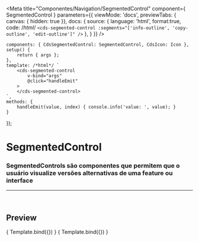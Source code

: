 
<Meta
	title="Componentes/Navigation/SegmentedControl"
	component={ SegmentedControl }
	parameters={{
		viewMode: 'docs',
		previewTabs: { canvas: { hidden: true }},
		docs: {
			source: {
				language: 'html',
				format:true,
				code: /*html*/ 
`<cds-segmented-control
	:segments="['info-outline', 'copy-outline', 'edit-outline']"
/>`
			},
		}
	}}
/>

	components: { CdsSegmentedControl: SegmentedControl, CdsIcon: Icon },
	setup() {
		return { args };
	},
	template: /*html*/ `
		<cds-segmented-control
			v-bind="args"
			@click="handleEmit"
		>
		</cds-segmented-control>
	`,
	methods: {
		handleEmit(value, index) { console.info('value: ', value); }
	}
});

# SegmentedControl

### SegmentedControls são componentes que permitem que o usuário visualize versões alternativas de uma feature ou interface
---
<br />

## Preview

<Canvas>
	<Story
		name="SegmentedControl1"
		args={{
			segments: ['info-outline', 'copy-outline', 'edit-outline'],
			withIcon: false,
		}}
	>
		{ Template.bind({}) }
	</Story>
</Canvas>

<ArgsTable story="SegmentedControl1" />

<Canvas>
	<Story
		name="SegmentedControl2"
		args={{
			segments: ['info-outline', 'copy-outline', 'edit-outline'],
			segmentsTooltipText: ['info', 'copiar', 'editar'],
			withIcon: true,
		}}
	>
		{ Template.bind({}) }
	</Story>
</Canvas>

<ArgsTable story="SegmentedControl2" />